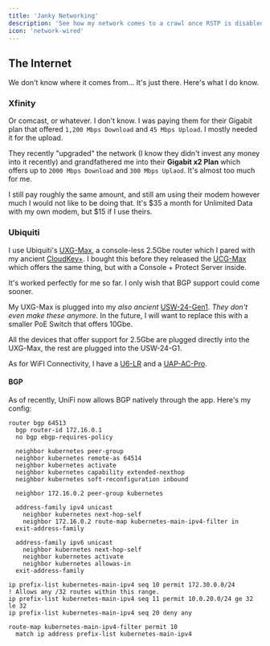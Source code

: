 ```yaml
---
title: 'Janky Networking'
description: 'See how my network comes to a crawl once RSTP is disabled...'
icon: 'network-wired'
---
```


## The Internet

We don't know where it comes from... It's just there.
Here's what I do know.

### Xfinity

Or comcast, or whatever. I don't know. I was paying them for their Gigabit plan that offered `1,200 Mbps Download` and `45 Mbps Upload`. I mostly needed it for the upload.

They recently "upgraded" the network (I know they didn't invest any money into it recently) and grandfathered me into their **Gigabit x2 Plan** which offers up to `2000 Mbps Download` and `300 Mbps Uplaod`. It's almost too much for me.

I still pay roughly the same amount, and still am using their modem however much I would not like to be doing that. It's $35 a month for Unlimited Data with my own modem, but $15 if I use theirs.


### Ubiquiti

I use Ubiquiti's [UXG-Max](https://store.ui.com/us/en/category/all-cloud-keys-gateways/products/uxg-max), a console-less 2.5Gbe router which I pared with my ancient [CloudKey+](https://store.ui.com/us/en/category/all-cloud-keys-gateways/collections/pro-uck-g2).
I bought this before they released the [UCG-Max](https://store.ui.com/us/en/category/cloud-gateways-compact/collections/cloud-gateway-max) which offers the same thing, but with a Console + Protect Server inside.

It's worked perfectly for me so far.
I only wish that BGP support could come sooner.

My UXG-Max is plugged into my *also ancient* [USW-24-Gen1](https://store.ui.com/us/en/category/all-switching/products/usw-24).
*They don't even make these anymore.*
In the future, I will want to replace this with a smaller PoE Switch that offers 10Gbe.

All the devices that offer support for 2.5Gbe are plugged directly into the UXG-Max, the rest are plugged into the USW-24-G1.

As for WiFI Connectivity, I have a [U6-LR](https://store.ui.com/us/en/category/all-wifi/products/u6-lr) and a [UAP-AC-Pro](https://store.ui.com/us/en/category/all-wifi/products/uap-ac-pro).

#### BGP

As of recently, UniFi now allows BGP natively through the app.
Here's my config:

```
router bgp 64513
  bgp router-id 172.16.0.1
  no bgp ebgp-requires-policy

  neighbor kubernetes peer-group
  neighbor kubernetes remote-as 64514
  neighbor kubernetes activate
  neighbor kubernetes capability extended-nexthop
  neighbor kubernetes soft-reconfiguration inbound

  neighbor 172.16.0.2 peer-group kubernetes

  address-family ipv4 unicast
    neighbor kubernetes next-hop-self
    neighbor 172.16.0.2 route-map kubernetes-main-ipv4-filter in
  exit-address-family

  address-family ipv6 unicast
    neighbor kubernetes next-hop-self
    neighbor kubernetes activate
    neighbor kubernetes allowas-in
  exit-address-family

ip prefix-list kubernetes-main-ipv4 seq 10 permit 172.30.0.0/24
! Allows any /32 routes within this range.
ip prefix-list kubernetes-main-ipv4 seq 11 permit 10.0.20.0/24 ge 32 le 32
ip prefix-list kubernetes-main-ipv4 seq 20 deny any

route-map kubernetes-main-ipv4-filter permit 10
  match ip address prefix-list kubernetes-main-ipv4
```
